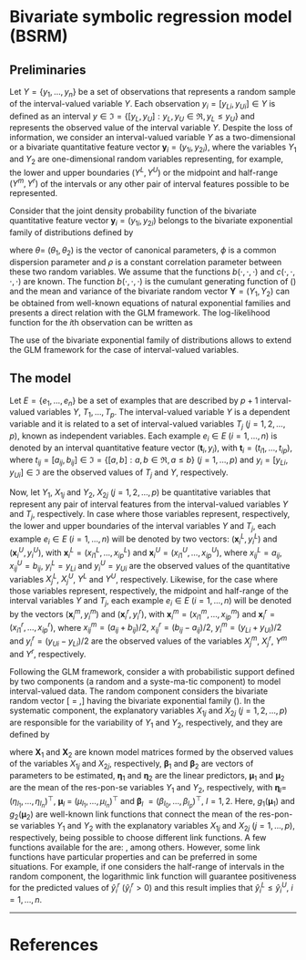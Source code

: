 # Bivariate symbolic regression model (BSRM) {-}

## Preliminaries {-}

Let $Y = \{y_1,\ldots,y_n\}$ be a set of observations that represents a random sample of the interval-valued variable $Y$.  Each observation $y_{i} = [y_{Li},y_{Ui}] \in Y$ is defined as an interval $y \in \Im = \{[y_{L},y_{U}] : y_{L}, y_{U} \in \Re, y_{L} \leq y_{U}\}$ and represents the observed value of the interval variable $Y$. Despite the loss of information, we consider an interval-valued variable $Y$ as a two-dimensional or a bivariate  quantitative feature vector $\mathbf y_{i}=(y_{1i},y_{2i})$, where the variables $Y_1$ and $Y_2$ are one-dimensional random variables representing, for example, the lower and upper boundaries $(Y^{L},Y^{U})$ or the midpoint and half-range $(Y^{m},Y^{r})$ of the intervals or any other pair of interval features possible to be represented.

Consider that the joint density probability function of the bivariate quantitative
feature vector $\mathbf y_{i}=(y_{1i},y_{2i})$ belongs to the bivariate exponential family of 
distributions \citep{IT2005} defined by

\begin{equation}
    f(\mathbf y; \pmb \theta)=
    \mathrm{exp}\left[\phi^{-1}\{y_{1}\theta_{1} + y_{2}\theta_{2} -
    b(\theta_{1},\theta_{2},\rho)\}+ c(y_{1},y_{2},\rho,\phi)\right],
    (\#eq:random)
\end{equation}

\noindent where \boldmath$\theta$\unboldmath=
$(\theta_{1},\theta_{2})$ is the vector of canonical parameters, $\phi$ is a common dispersion parameter
and $\rho$ is a constant correlation parameter between these two
random variables. We assume that the functions
$b(\cdot,\cdot,\cdot)$ and $c(\cdot,\cdot, \cdot, \cdot)$ are known.
The function $b(\cdot,\cdot,\cdot)$ is the cumulant generating
function of (\ref{eq:random}) and the mean and variance of the bivariate 
random vector $\mathbf Y=(Y_1, Y_2)$ can be obtained from well-known 
equations of natural exponential families and presents a direct relation with the GLM framework. The log-likelihood function for the $i$th observation can be written as

\begin{equation}
  l_{i} = l_{i}(\pmb \theta,\phi,\rho) =
        \phi^{-1} \{y_{1i}\theta_{1} +                                                                           y_{2i}\theta_{2}-b(\theta_{1},\theta_{2},\rho)\}+c(y_{1i},y_{2i},\rho,\phi).
(\#eq:loglikelihood)
\end{equation}

The use of the bivariate exponential family of distributions allows to extend the GLM framework for the case of interval-valued variables.

## The model {-}

Let $E=\{e_1,\ldots,e_n\}$ be a set of examples that are described by
$p+1$ interval-valued variables $Y$, $T_{1},\ldots,T_{p}$. The interval-valued 
variable $Y$ is a dependent variable and it is related to a set of interval-valued 
variables $T_j$ ($j=1,2,\ldots,p$), known as independent variables. Each example
$e_{i}\in E$ ($i=1,\ldots,n$) is denoted by an interval quantitative feature
vector $(\mathbf t_{i},y_{i})$, with $\mathbf t_{i} = (t_{i1},\ldots,t_{ip})$, 
where $t_{ij}=[a_{ij},b_{ij}] \in \Im = \{[a,b]: a, b \in \Re, a \leq b\}$ $(j=1,\ldots,p)$ 
  and $y_{i} = [y_{Li},y_{Ui}] \in \Im$ are the observed values of $T_{j}$ and $Y$, 
respectively. 


Now, let $Y_1$, $X_{1j}$ and $Y_2$, $X_{2j}$ ($j=1,2,\ldots,p$) be quantitative variables 
that represent any pair of interval features from the interval-valued variables $Y$ and $T_{j}$, respectively. In case where those variables represent, respectively, the lower and upper boundaries of the interval variables $Y$ and $T_{j}$,
each example $e_{i} \in E$ ($i=1,\ldots,n$) will be denoted by two vectors: $(\mathbf x^{L}_{i},y^{L}_{i})$ 
and $(\mathbf x^{U}_{i}, y^{U}_{i})$, with $\mathbf x^{L}_{i} =
(x^{L}_{i1}, \ldots, x^{L}_{ip})$ and $\mathbf x^{U}_{i} = (x^{U}_{i1},\ldots,
x^{U}_{ip})$, where $x^{L}_{ij} = a_{ij}$, $x^{U}_{ij} = b_{ij}$, $y^{L}_{i} = y_{Li}$ and $y^{U}_{i} = y_{Ui}$
are the observed values of the quantitative variables $X^{L}_{j}$, $X^{U}_{j}$, $Y^{L}$ and $Y^{U}$, respectively. Likewise, for the case where those variables
represent, respectively, the midpoint and half-range of the interval variables $Y$ and $T_{j}$,
each example $e_{i} \in E$ ($i=1,\ldots,n$) will be denoted by the vectors
$(\mathbf x^{m}_{i}, y^{m}_{i})$ and $(\mathbf x^{r}_{i}, y^{r}_{i})$,
with $\mathbf x^{m}_{i} = (x^{m}_{i1}, \ldots, x^{m}_{ip})$ and $\mathbf x^{r}_{i} = (x^{r}_{i1},\ldots,
x^{r}_{ip})$, where $x^{m}_{ij} = (a_{ij} + b_{ij})/2$, $x^{r}_{ij}=(b_{ij}-a_{ij})/2$, 
$y^{m}_{i}=(y_{Li}+y_{Ui})/2$ and $y^{r}_{i} = (y_{Ui} - y_{Li})/2$ are the observed values of 
the variables $X^{m}_{j}$, $X^{r}_{j}$, $Y^{m}$ and $Y^{r}$, respectively.

Following the GLM framework, \cite{LimaNetoetal2011} consider a \textbf{BSRM} with probabilistic support 
defined by two components (a random and a syste\-ma\-tic component) to model interval-valued data. 
The random component considers the bivariate random vector \[\textbf{Y} = \left[\begin{array}{c}
Y_{1}\\
Y_{2}\end{array}\right],\] having the bivariate exponential family (\ref{eq:random}). 
In the systematic component, the explanatory variables $X_{1j}$ and $X_{2j}$ ($j=1,2,\ldots,p$) 
are responsible for the variability of $Y_{1}$ and $Y_{2}$, respectively, and they are defined by

\begin{equation}
\pmb \eta_{1} = g_{1}(\pmb \mu_{1})= \pmb X_{1} \pmb \beta_{1}\,\, \mbox{and}\,\, \pmb \eta_{2} = g_{2}(\pmb \mu_{2})= \pmb X_{2} \pmb \beta_{2},
(\#eq:systematic)
\end{equation}
where $\pmb X_{1}$ and $\pmb X_{2}$ are known model matrices
formed by the observed values of the variables $X_{1j}$ and $X_{2j}$, 
respectively, $\pmb \beta_{1}$ and $\pmb \beta_{2}$
are vectors of parameters to be estimated,
$\pmb \eta_{1}$ and $\pmb \eta_{2}$ are
the linear predictors, $\pmb \mu_{1}$ and $\pmb \mu_{2}$ 
are the mean of the res\-pon\-se variables $Y_{1}$ and $Y_{2}$, respectively, with
$\pmb \eta_{l}$=$(\eta_{l_{1}},\ldots,
\eta_{l_{n}})^\top,$ $\pmb \mu_{l}$ = $(\mu_{l_{1}},\ldots,
\mu_{l_{n}})^\top$ and $\pmb \beta_{l}$ $=(\beta_{l_{0}},\ldots,\beta_{l_{p}})^\top$, $l = 1,2$. Here, $g_{1}(\pmb \mu_{1}$) and $g_{2}(\pmb \mu_{2}$) 
are well-known link functions that connect the mean of the res\-pon\-se variables $Y_{1}$ and $Y_{2}$ with the explanatory variables $X_{1j}$ and $X_{2j}$ ($j=1,\ldots,p$), respectively, being possible to choose different link functions. 
A few functions available for the \textbf{BSRM} are:
\textit{identity, logarithmic, inverse, power}, among others.
However, some link functions have particular properties and can be preferred
in some situations. For example, if one considers the half-range of intervals in the
random component, the logarithmic link function will guarantee positiveness
for the predicted values of $\hat{y}_{i}^{r}$ ($\hat{y}_{i}^{r} >0$)
and this result implies that $\hat{y}_{i}^{L} \leq \hat{y}_{i}^{U}$, $i = 1, \ldots, n$.

---
# References {-}